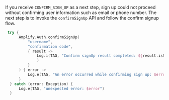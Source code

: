 If you receive `CONFIRM_SIGN_UP` as a next step, sign up could not proceed without confirming user information such as email or phone number. The next step is to invoke the `confirmSignUp` API and follow the confirm signup flow.

<BlockSwitcher>

<Block name="Kotlin">

```kotlin
 try {
      Amplify.Auth.confirmSignUp(
          "username",
          "confirmation code",
          { result ->
              Log.i(TAG, "Confirm signUp result completed: ${result.isSignUpComplete}"
              )
          }
      ) { error ->
          Log.e(TAG, "An error occurred while confirming sign up: $error")
      }
  } catch (error: Exception) {
      Log.e(TAG, "unexpected error: $error")
  }
```
</Block>

</BlockSwitcher>
